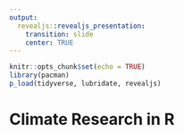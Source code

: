 ```yaml
---
output:
  revealjs::revealjs_presentation:
    transition: slide
    center: TRUE
---
```


```r
knitr::opts_chunk$set(echo = TRUE)
library(pacman)
p_load(tidyverse, lubridate, revealjs)
```

# Climate Research in R {#title}